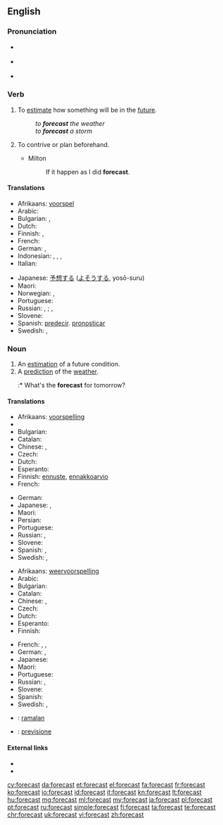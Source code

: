 ==English==
{{wikipedia}}

===Pronunciation===
* {{a|GenAm}} {{IPA|/ˈfɔɹkæst/}}
* {{a|RP}} {{IPA|/ˈfɔːkɑːst/}}
* {{audio|en-us-forecast.ogg|Audio (US)}}

===Verb===
{{en-verb|forecasts|forecasting|'''forecast''' or '''[[forecasted]]'''}}

# To [[estimate]] how something will be in the [[future]].
#: ''to '''forecast''' the weather''
#: ''to '''forecast''' a storm''
# {{context|obsolete|lang=en}} To contrive or plan beforehand.
#* Milton
#*: If it happen as I did '''forecast'''.

====Translations====

{{trans-top|estimate future conditions}}
* Afrikaans: [[voorspel]]
* Arabic: {{t-|ar|يتنبئ}}
* Bulgarian: {{t+|bg|предвиждам|sc=Cyrl}}, {{t+|bg|предсказвам|sc=Cyrl}}
* Dutch: {{t+|nl|voorspellen}}
* Finnish: {{t+|fi|ennustaa}}, {{t+|fi|ennakoida}}
* French: {{t+|fr|prévoir}}
* German: {{t-|de|vorhersagen}}, {{t+|de|prognostizieren}}
* Indonesian: {{t+|id|ramal}}, {{t+|id|ramal|alt=meramal}}, {{t+|id|kira|alt=mengira}}, {{t+|id|kira|alt=memperkirakan}}
* Italian: {{t+|it|prevedere}}
{{trans-mid}}
* Japanese: [[予想]]する ([[よそう]]する, yosō-suru)
* Maori: {{t|mi|matapae}}
* Norwegian: {{t+|no|forutsi}}, {{t-|no|predikere}}
* Portuguese: {{t+|pt|prever}}
* Russian: {{t+|ru|предсказывать|tr=pr'edskázyvat'}} {{impf}}, {{t+|ru|предсказать|tr=pr'edskazát'}} {{pf.}}; {{t+|ru|прогнозировать|tr=prognozírovat'}} {{impf}}, {{t+|ru|спрогнозировать|tr=sprognozírovat'}} {{pf.}}
* Slovene: {{t+|sl|napovedati}}
* Spanish: [[predecir]]. [[pronosticar]]
* Swedish: {{t+|sv|förutsäga}}, {{t+|sv|förutse}}
{{trans-bottom}}

===Noun===
{{en-noun}}

# An [[estimation]] of a future condition.
# A [[prediction]] of the [[weather]].
#:* What's the '''forecast''' for tomorrow?

====Translations====
{{trans-top|estimation}}
* Afrikaans: [[voorspelling]]
* {{trreq|ar}}
* Bulgarian: {{t+|bg|предвиждане|n|sc=Cyrl}}
* Catalan: {{t-|ca|calendari|m}}
* Chinese: {{zh-tsp|預報|预报|yùbào}}, {{zh-tsp|預測|预测|yùcè}}
* Czech: {{t-|cs|předpověď|f}}
* Dutch: {{t+|nl|voorspelling|f}}
* Esperanto: {{t-|eo|prognozo}}
* Finnish: [[ennuste]], [[ennakkoarvio]]
* French: {{t+|fr|prévision|f}}
{{trans-mid}}
* German: {{t+|de|Schätzung|f}}
* Japanese: {{t-|ja|予想|tr=yosō}}, {{t-|ja|予報|tr=yohō}}
* Maori: {{t|mi|matapae}}
* Persian: {{t-|fa|پیشبینی}}
* Portuguese: {{t+|pt|previsão|f}}
* Russian: {{t+|ru|предсказание|n|tr=pr'edskazánije}}, {{t+|ru|прогноз|m|tr=prognóz}}
* Slovene: {{t-|sl|napoved|f}}
* Spanish: {{t-|es|pronóstico|m}}, {{t+|es|previsión|f}}
* Swedish: {{t-|sv|förhandsberäkning|c}}, {{t+|sv|utsikt|c}}
{{trans-bottom}}

{{trans-top|weather prediction}}
* Afrikaans: [[weervoorspelling]]
* Arabic: {{t-|ar|توقعات طقس|f-p|tr=tawaqu3aat Taqs}}
* Bulgarian: {{t+|bg|прогноза|f|sc=Cyrl}}
* Catalan: {{t-|ca|calendari|m}}
* Chinese: {{zh-tsp|預報|预报|yùbào}}, {{zh-tsp|天氣預報|天气预报|tiānqì yùbào}}
* Czech: {{t-|cs|předpověď|f}}
* Dutch: {{t-|nl|weersvoorspelling|f}}
* Esperanto: {{t-|eo|veterprognozo}}
* Finnish: {{t+|fi|sääennuste}}
{{trans-mid}}
* French: {{t+|fr|prévision|f}}, {{t-|fr|prévision météorologique|f}}, {{t-|fr|prévision météo|f}}
* German: {{t+|de|Wettervorhersage|f}}, {{t+|de|Vorhersage|f}}
* Japanese: {{t-|ja|天気予報|tr=tenki yohō}}
* Maori: {{t|mi|matapae}}
* Portuguese: {{t+|pt|previsão|f}}
* Russian: {{t+|ru|прогноз|m|tr=prognóz}}, {{t-|ru|прогноз погоды|m|tr=prognóz pogódy}}
* Slovene: {{t-|sl|napoved|f}}
* Spanish: {{t-|es|pronóstico del tiempo|m}}
* Swedish: {{t-|sv|väderprognos|c}}, {{t+|sv|prognos|c}}
{{trans-bottom}}

{{checktrans-top}}
* {{ttbc|id}}: [[ramal|ramalan]]
* {{ttbc|it}}: [[previsione]]
{{trans-bottom}}

====External links====
* {{R:Webster 1913}}
* {{R:Century 1911}}

[[cy:forecast]]
[[da:forecast]]
[[et:forecast]]
[[el:forecast]]
[[fa:forecast]]
[[fr:forecast]]
[[ko:forecast]]
[[io:forecast]]
[[id:forecast]]
[[it:forecast]]
[[kn:forecast]]
[[lt:forecast]]
[[hu:forecast]]
[[mg:forecast]]
[[ml:forecast]]
[[my:forecast]]
[[ja:forecast]]
[[pl:forecast]]
[[pt:forecast]]
[[ru:forecast]]
[[simple:forecast]]
[[fi:forecast]]
[[ta:forecast]]
[[te:forecast]]
[[chr:forecast]]
[[uk:forecast]]
[[vi:forecast]]
[[zh:forecast]]
